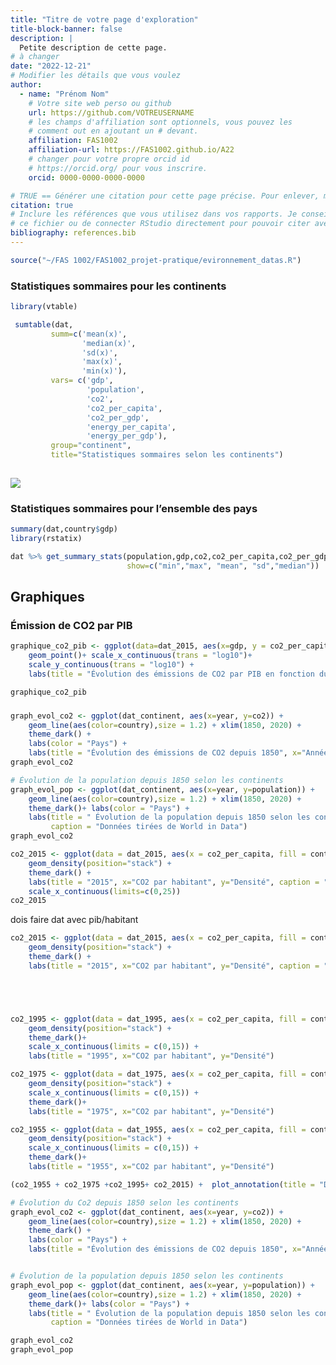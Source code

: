 ```yaml
---
title: "Titre de votre page d'exploration"
title-block-banner: false
description: | 
  Petite description de cette page.
# à changer
date: "2022-12-21"
# Modifier les détails que vous voulez
author:
  - name: "Prénom Nom"
    # Votre site web perso ou github
    url: https://github.com/VOTREUSERNAME
    # les champs d'affiliation sont optionnels, vous pouvez les
    # comment out en ajoutant un # devant.
    affiliation: FAS1002
    affiliation-url: https://FAS1002.github.io/A22
    # changer pour votre propre orcid id
    # https://orcid.org/ pour vous inscrire.
    orcid: 0000-0000-0000-0000

# TRUE == Générer une citation pour cette page précise. Pour enlever, mettre false.
citation: true
# Inclure les références que vous utilisez dans vos rapports. Je conseille Zotero pour construire
# ce fichier ou de connecter RStudio directement pour pouvoir citer avec @nom-de-reference.
bibliography: references.bib
---
```


```r
source("~/FAS 1002/FAS1002_projet-pratique/evironnement_datas.R")
```

### Statistiques sommaires pour les continents

```r
library(vtable)

 sumtable(dat,
         summ=c('mean(x)',
                'median(x)',
                'sd(x)',
                'max(x)',
                'min(x)'),
         vars= c('gdp',
                 'population',
                 'co2',
                 'co2_per_capita',
                 'co2_per_gdp',
                 'energy_per_capita',
                 'energy_per_gdp'),
         group="continent",
         title="Statistiques sommaires selon les continents") 
          
```

![](images/paste-1CE1F5FB.png)

### Statistiques sommaires pour l'ensemble des pays

```r
summary(dat,country$gdp)
library(rstatix)

dat %>% get_summary_stats(population,gdp,co2,co2_per_capita,co2_per_gdp,energy_per_capita,energy_per_gdp,
                          show=c("min","max", "mean", "sd","median"))
```

## Graphiques

### Émission de CO2 par PIB

```r

graphique_co2_pib <- ggplot(data=dat_2015, aes(x=gdp, y = co2_per_capita, color = continent)) +
    geom_point()+ scale_x_continuous(trans = "log10")+
    scale_y_continuous(trans = "log10") +
    labs(title = "Évolution des émissions de CO2 par PIB en fonction du PIB en 2015", x="PIB", y="CO2 par PIB", caption = "Données tirées de World in Data") + theme_dark()

graphique_co2_pib
```

### 

```r
graph_evol_co2 <- ggplot(dat_continent, aes(x=year, y=co2)) +
    geom_line(aes(color=country),size = 1.2) + xlim(1850, 2020) +
    theme_dark() +
    labs(color = "Pays") +
    labs(title = "Évolution des émissions de CO2 depuis 1850", x="Année", y="CO2 (spécifier)")
graph_evol_co2
```

```r
# Évolution de la population depuis 1850 selon les continents
graph_evol_pop <- ggplot(dat_continent, aes(x=year, y=population)) +
    geom_line(aes(color=country),size = 1.2) + xlim(1850, 2020) +
    theme_dark()+ labs(color = "Pays") +
    labs(title = " Évolution de la population depuis 1850 selon les continents", x="Année", y="Population",
         caption = "Données tirées de World in Data")
graph_evol_co2
```

```r

co2_2015 <- ggplot(data = dat_2015, aes(x = co2_per_capita, fill = continent)) +
    geom_density(position="stack") +
    theme_dark() +
    labs(title = "2015", x="CO2 par habitant", y="Densité", caption = "Données tirées de World in Data")+
    scale_x_continuous(limits=c(0,25))
co2_2015
```

dois faire dat avec pib/habitant

```r


co2_2015 <- ggplot(data = dat_2015, aes(x = co2_per_capita, fill = continent)) +
    geom_density(position="stack") +
    theme_dark() +
    labs(title = "2015", x="CO2 par habitant", y="Densité", caption = "Données tirées de World in Data") + scale_x_continuous(limits=c(0,15))





co2_1995 <- ggplot(data = dat_1995, aes(x = co2_per_capita, fill = continent)) + 
    geom_density(position="stack") +
    theme_dark()+
    scale_x_continuous(limits = c(0,15)) +
    labs(title = "1995", x="CO2 par habitant", y="Densité")

co2_1975 <- ggplot(data = dat_1975, aes(x = co2_per_capita, fill = continent)) +
    geom_density(position="stack") +
    scale_x_continuous(limits = c(0,15)) +
    theme_dark()+
    labs(title = "1975", x="CO2 par habitant", y="Densité")

co2_1955 <- ggplot(data = dat_1955, aes(x = co2_per_capita, fill = continent)) +
    geom_density(position="stack") +
    scale_x_continuous(limits = c(0,15)) +
    theme_dark()+
    labs(title = "1955", x="CO2 par habitant", y="Densité")

(co2_1955 + co2_1975 +co2_1995+ co2_2015) +  plot_annotation(title = "Distribution des émissions de CO2 par habitant à chaque 20 ans depuis 1955")
```

```r
# Évolution du Co2 depuis 1850 selon les continents
graph_evol_co2 <- ggplot(dat_continent, aes(x=year, y=co2)) +
    geom_line(aes(color=country),size = 1.2) + xlim(1850, 2020) +
    theme_dark() +
    labs(color = "Pays") +
    labs(title = "Évolution des émissions de CO2 depuis 1850", x="Année", y="CO2 (spécifier)")


# Évolution de la population depuis 1850 selon les continents
graph_evol_pop <- ggplot(dat_continent, aes(x=year, y=population)) +
    geom_line(aes(color=country),size = 1.2) + xlim(1850, 2020) +
    theme_dark()+ labs(color = "Pays") +
    labs(title = " Évolution de la population depuis 1850 selon les continents", x="Année", y="Population",
         caption = "Données tirées de World in Data")

graph_evol_co2  
graph_evol_pop
```
